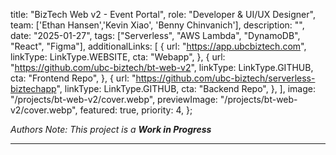 
  title: "BizTech Web v2 - Event Portal",
  role: "Developer & UI/UX Designer",
  team: ['Ethan Hansen','Kevin Xiao', 'Benny Chinvanich'],
  description: "",
  date: "2025-01-27",
  tags: ["Serverless", "AWS Lambda", "DynamoDB", "React", "Figma"],
  additionalLinks: [
    {
      url: "https://app.ubcbiztech.com",
      linkType: LinkType.WEBSITE,
      cta: "Webapp",
    },
    {
      url: "https://github.com/ubc-biztech/bt-web-v2",
      linkType: LinkType.GITHUB,
      cta: "Frontend Repo",
    },
    {
      url: "https://github.com/ubc-biztech/serverless-biztechapp",
      linkType: LinkType.GITHUB,
      cta: "Backend Repo",
    },
  ],
  image: "/projects/bt-web-v2/cover.webp",
  previewImage: "/projects/bt-web-v2/cover.webp",
  featured: true,
   priority: 4,
};

*Authors Note: This project is a* ***Work in Progress***

---